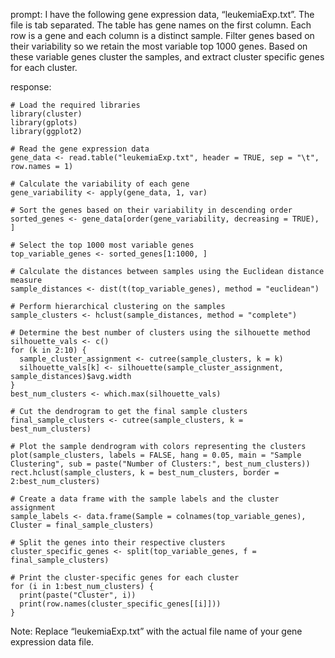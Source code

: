 prompt:
I have the following gene expression data, "leukemiaExp.txt". The file is tab separated. The table has gene names on the first column. Each row is a gene and each column is a distinct sample. Filter genes based on their variability so we retain the most variable top 1000 genes. Based on these variable genes cluster the samples, and extract cluster specific genes for each cluster.

response:
```
# Load the required libraries
library(cluster)
library(gplots)
library(ggplot2)

# Read the gene expression data
gene_data <- read.table("leukemiaExp.txt", header = TRUE, sep = "\t", row.names = 1)

# Calculate the variability of each gene
gene_variability <- apply(gene_data, 1, var)

# Sort the genes based on their variability in descending order
sorted_genes <- gene_data[order(gene_variability, decreasing = TRUE), ]

# Select the top 1000 most variable genes
top_variable_genes <- sorted_genes[1:1000, ]

# Calculate the distances between samples using the Euclidean distance measure
sample_distances <- dist(t(top_variable_genes), method = "euclidean")

# Perform hierarchical clustering on the samples
sample_clusters <- hclust(sample_distances, method = "complete")

# Determine the best number of clusters using the silhouette method
silhouette_vals <- c()
for (k in 2:10) {
  sample_cluster_assignment <- cutree(sample_clusters, k = k)
  silhouette_vals[k] <- silhouette(sample_cluster_assignment, sample_distances)$avg.width
}
best_num_clusters <- which.max(silhouette_vals)

# Cut the dendrogram to get the final sample clusters
final_sample_clusters <- cutree(sample_clusters, k = best_num_clusters)

# Plot the sample dendrogram with colors representing the clusters
plot(sample_clusters, labels = FALSE, hang = 0.05, main = "Sample Clustering", sub = paste("Number of Clusters:", best_num_clusters))
rect.hclust(sample_clusters, k = best_num_clusters, border = 2:best_num_clusters)

# Create a data frame with the sample labels and the cluster assignment
sample_labels <- data.frame(Sample = colnames(top_variable_genes), Cluster = final_sample_clusters)

# Split the genes into their respective clusters
cluster_specific_genes <- split(top_variable_genes, f = final_sample_clusters)

# Print the cluster-specific genes for each cluster
for (i in 1:best_num_clusters) {
  print(paste("Cluster", i))
  print(row.names(cluster_specific_genes[[i]]))
}
```
Note: Replace "leukemiaExp.txt" with the actual file name of your gene expression data file.
